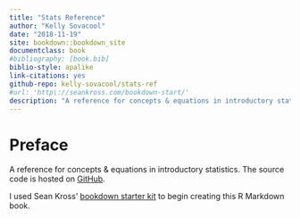 ```yaml
---
title: "Stats Reference"
author: "Kelly Sovacool"
date: "2018-11-19"
site: bookdown::bookdown_site
documentclass: book
#bibliography: [book.bib]
biblio-style: apalike
link-citations: yes
github-repo: kelly-sovacool/stats-ref
#url: 'http\://seankross.com/bookdown-start/'
description: "A reference for concepts & equations in introductory statistics."
---
```


# Preface {-}

A reference for concepts & equations in introductory statistics. The source code is hosted on [GitHub](https://github.com/kelly-sovacool/stats-ref).

I used Sean Kross' [bookdown starter kit](https://github.com/seankross/bookdown-start) to begin creating this R Markdown book.